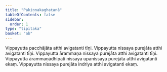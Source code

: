 ```yaml
---
title: "Pakiṇṇakaghaṭanā"
tableOfContents: false
sidebar:
  order: 1
type: "tipitaka"
basket: "ab"
---
```



<DynamicBreadcrumb />

<Division number="377">

<Paragraph number="1136">
Vippayutta pacchājāta atthi avigatanti tīṇi. Vippayutta nissaya purejāta atthi avigatanti tīṇi. Vippayutta ārammaṇa nissaya purejāta atthi avigatanti tīṇi. Vippayutta ārammaṇādhipati nissaya upanissaya purejāta atthi avigatanti ekaṃ. Vippayutta nissaya purejāta indriya atthi avigatanti ekaṃ.
</Paragraph>
</Division>